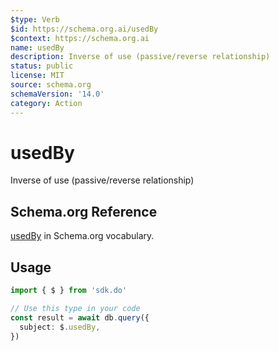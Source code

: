 ```yaml
---
$type: Verb
$id: https://schema.org.ai/usedBy
$context: https://schema.org.ai
name: usedBy
description: Inverse of use (passive/reverse relationship)
status: public
license: MIT
source: schema.org
schemaVersion: '14.0'
category: Action
---
```


# usedBy

Inverse of use (passive/reverse relationship)

## Schema.org Reference

[usedBy](https://schema.org/UseAction) in Schema.org vocabulary.

## Usage

```typescript
import { $ } from 'sdk.do'

// Use this type in your code
const result = await db.query({
  subject: $.usedBy,
})
```
